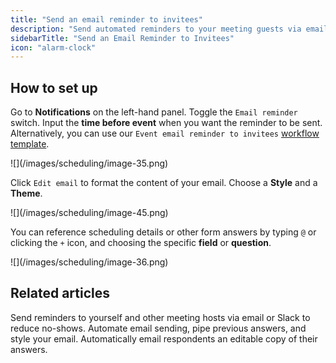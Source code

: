 ```yaml
---
title: "Send an email reminder to invitees"
description: "Send automated reminders to your meeting guests via email. Easily input scheduling details that adapt to respondent input."
sidebarTitle: "Send an Email Reminder to Invitees"
icon: "alarm-clock"
---
```


## How to set up

Go to **Notifications** on the left-hand panel. Toggle the `Email reminder` switch. Input the **time before event** when you want the reminder to be sent. Alternatively, you can use our `Event email reminder to invitees` [workflow template](/help/scheduling-workflows#b4ec6e368aca4853afa82cb14846d0cd).

<Frame>
  ![](/images/scheduling/image-35.png)
</Frame>

Click `Edit email` to format the content of your email. Choose a **Style** and a **Theme**.

<Frame>
  ![](/images/scheduling/image-45.png)
</Frame>

You can reference scheduling details or other form answers by typing `@` or clicking the `+` icon, and choosing the specific **field** or **question**.

<Frame>
  ![](/images/scheduling/image-36.png)
</Frame>

## Related articles

<CardGroup cols={3}>
  <Card title="Scheduling actions" icon="circle-calendar" iconType="regular" color="#FFC738" href="/help/scheduling-workflows">
    Send reminders to yourself and other meeting hosts via email or Slack to reduce no-shows.
  </Card>
  <Card title="Custom email notifications" icon="envelope-open-text" iconType="regular" color="#FFC738" href="/help/custom-emails">
    Automate email sending, pipe previous answers, and style your email.
  </Card>
  <Card title="Respondent notification email" icon="bell" iconType="regular" color="#FFC738" href="/help/respondent-emails">
    Automatically email respondents an editable copy of their answers.
  </Card>
</CardGroup>